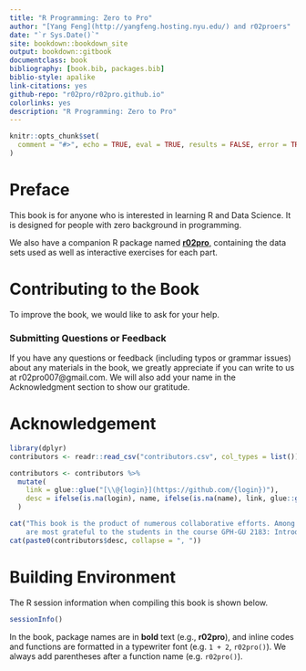 ```yaml
--- 
title: "R Programming: Zero to Pro"
author: "[Yang Feng](http://yangfeng.hosting.nyu.edu/) and r02proers"
date: "`r Sys.Date()`"
site: bookdown::bookdown_site
output: bookdown::gitbook
documentclass: book
bibliography: [book.bib, packages.bib]
biblio-style: apalike
link-citations: yes
github-repo: "r02pro/r02pro.github.io"
colorlinks: yes
description: "R Programming: Zero to Pro"
---
```

```r
knitr::opts_chunk$set(
  comment = "#>", echo = TRUE, eval = TRUE, results = FALSE, error = TRUE, fig.width = 6, warning = FALSE, collapse = TRUE
)
```

# Preface {-}

This book is for anyone who is interested in learning R and Data Science. It is designed for people with zero background in programming. 

We also have a companion R package named [**r02pro**](https://cran.rstudio.com/web/packages/r02pro/index.html), containing the data sets used as well as interactive exercises for each part. 


# Contributing to the Book  {-}

To improve the book, we would like to ask for your help. 

### Submitting Questions or Feedback  {-}

If you have any questions or feedback (including typos or grammar issues) about any materials in the book, we greatly appreciate if you can write to us at r02pro007@gmail.com. We will also add your name in the Acknowledgment section to show our gratitude. 


# Acknowledgement {-}



```r
library(dplyr)
contributors <- readr::read_csv("contributors.csv", col_types = list())

contributors <- contributors %>% 
  mutate(
    link = glue::glue("[\\@{login}](https://github.com/{login})"),
    desc = ifelse(is.na(login), name, ifelse(is.na(name), link, glue::glue("{name} ({link})")))
  )

cat("This book is the product of numerous collaborative efforts. Among all people, we would like to thank Dr. Rebecca Betensky, Dr. Rumi Chunara, and Dr. Hai Shu, for the initial planning of the new courses GPH-GU 2183: Introduction to Statistical Programming in R and GPH-GU 2183: Intermediate Statistical Programming in R. In addition, we
    are most grateful to the students in the course GPH-GU 2183: Introduction to Statistical Programming in R in Fall 2021 at New York University. The list of people that made contributions include   ")
cat(paste0(contributors$desc, collapse = ", "))
```

# Building Environment {-}

The R session information when compiling this book is shown below.
```r
sessionInfo()
```


In the book, package names are in **bold** text (e.g., **r02pro**), and inline codes and functions are formatted in a typewriter font (e.g. `1 + 2`, `r02pro()`). We always add parentheses after a function name (e.g. `r02pro()`).
